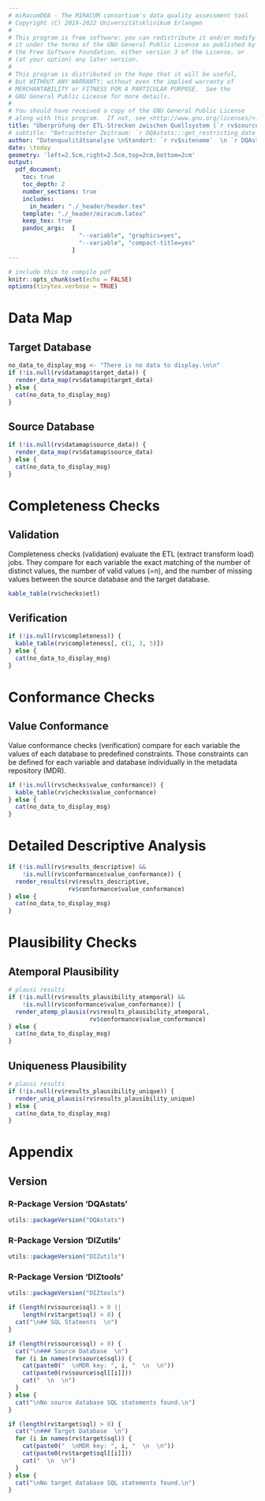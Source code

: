 ```yaml
---
# miRacumDQA - The MIRACUM consortium's data quality assessment tool
# Copyright (C) 2019-2022 Universitätsklinikum Erlangen
#
# This program is free software: you can redistribute it and/or modify
# it under the terms of the GNU General Public License as published by
# the Free Software Foundation, either version 3 of the License, or
# (at your option) any later version.
#
# This program is distributed in the hope that it will be useful,
# but WITHOUT ANY WARRANTY; without even the implied warranty of
# MERCHANTABILITY or FITNESS FOR A PARTICULAR PURPOSE.  See the
# GNU General Public License for more details.
#
# You should have received a copy of the GNU General Public License
# along with this program.  If not, see <http://www.gnu.org/licenses/>.
title: "Überprüfung der ETL-Strecken zwischen Quellsystem (`r rv$source$system_name`) und Zielsystem (`r rv$target$system_name`)"
# subtitle: "Betrachteter Zeitraum: `r DQAstats:::get_restricting_date_info(restricting_date = rv$restricting_date, lang = 'de')`"
author: "Datenqualitätsanalyse \nStandort: `r rv$sitename`  \n `r DQAstats:::get_restricting_date_info(restricting_date = rv$restricting_date, lang = 'de')`"
date: \today
geometry: 'left=2.5cm,right=2.5cm,top=2cm,bottom=2cm' 
output: 
  pdf_document:
    toc: true
    toc_depth: 2
    number_sections: true
    includes:
      in_header: "./_header/header.tex"
    template: "./_header/miracum.latex"
    keep_tex: true
    pandoc_args:  [
                    "--variable", "graphics=yes",
                    "--variable", "compact-title=yes"
                  ]
---
```


```r
# include this to compile pdf
knitr::opts_chunk$set(echo = FALSE)
options(tinytex.verbose = TRUE)
```

\newpage

# Data Map

## Target Database

```r
no_data_to_display_msg <- "There is no data to display.\n\n"
if (!is.null(rv$datamap$target_data)) {
  render_data_map(rv$datamap$target_data)
} else {
  cat(no_data_to_display_msg)
}
```

## Source Database

```r
if (!is.null(rv$datamap$source_data)) {
  render_data_map(rv$datamap$source_data)
} else {
  cat(no_data_to_display_msg)
}
```

\newpage

# Completeness Checks 

## Validation 

Completeness checks (validation) evaluate the ETL (extract transform load) jobs. They compare for each variable the exact matching of the number of distinct values, the number of valid values (=n), and the number of missing values between the source database and the target database.  

```r
kable_table(rv$checks$etl)
```

## Verification 

```r
if (!is.null(rv$completeness)) {
  kable_table(rv$completeness[, c(1, 3, 5)])
} else {
  cat(no_data_to_display_msg)
}
```

\newpage

# Conformance Checks

## Value Conformance

Value conformance checks (verification) compare for each variable the values of each database to predefined constraints. Those constraints can be defined for each variable and database individually in the metadata repository (MDR).

```r
if (!is.null(rv$checks$value_conformance)) {
  kable_table(rv$checks$value_conformance)
} else {
  cat(no_data_to_display_msg)
}
```


\newpage

# Detailed Descriptive Analysis

```r
if (!is.null(rv$results_descriptive) &&
    !is.null(rv$conformance$value_conformance)) {
  render_results(rv$results_descriptive,
                 rv$conformance$value_conformance)
} else {
  cat(no_data_to_display_msg)
}
```

\newpage

# Plausibility Checks

## Atemporal Plausibility 

```r
# plausi results
if (!is.null(rv$results_plausibility_atemporal) &&
    !is.null(rv$conformance$value_conformance)) {
  render_atemp_plausis(rv$results_plausibility_atemporal,
                       rv$conformance$value_conformance)
} else {
  cat(no_data_to_display_msg)
}
```

## Uniqueness Plausibility

```r
# plausi results
if (!is.null(rv$results_plausibility_unique)) {
  render_uniq_plausis(rv$results_plausibility_unique)
} else {
  cat(no_data_to_display_msg)
}
```

\newpage

# Appendix

## Version

### R-Package Version 'DQAstats' 

```r
utils::packageVersion("DQAstats")
```

### R-Package Version 'DIZutils' 

```r
utils::packageVersion("DIZutils")
```

### R-Package Version 'DIZtools' 

```r
utils::packageVersion("DIZtools")
```


```r
if (length(rv$source$sql) > 0 ||
    length(rv$target$sql) > 0) {
  cat("\n## SQL Statments  \n")
}
```

```r
if (length(rv$source$sql) > 0) {
  cat("\n### Source Database  \n")
  for (i in names(rv$source$sql)) {
    cat(paste0("  \nMDR key: ", i, "  \n  \n"))
    cat(paste0(rv$source$sql[[i]]))
    cat("  \n  \n")
  }
} else {
  cat("\nNo source database SQL statements found.\n")
}
```

  

```r
if (length(rv$target$sql) > 0) {
  cat("\n### Target Database  \n")
  for (i in names(rv$target$sql)) {
    cat(paste0("  \nMDR key: ", i, "  \n  \n"))
    cat(paste0(rv$target$sql[[i]]))
    cat("  \n  \n")
  }
} else {
  cat("\nNo target database SQL statements found.\n")
}
```
